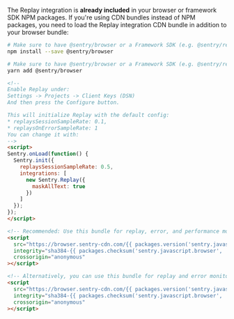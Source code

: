 The Replay integration is **already included** in your browser or framework SDK NPM packages. If you're using CDN bundles instead of NPM packages, you need to load the Replay integration CDN bundle in addition to your browser bundle:

```bash {tabTitle: npm}
# Make sure to have @sentry/browser or a Framework SDK (e.g. @sentry/react) installed
npm install --save @sentry/browser
```

```bash {tabTitle: Yarn}
# Make sure to have @sentry/browser or a Framework SDK (e.g. @sentry/react) installed
yarn add @sentry/browser
```

```html {tabTitle: Loader}
<!--
Enable Replay under:
Settings -> Projects -> Client Keys (DSN)
And then press the Configure button.

This will initialize Replay with the default config:
* replaysSessionSampleRate: 0.1,
* replaysOnErrorSampleRate: 1
You can change it with:
-->
<script>
Sentry.onLoad(function() {
  Sentry.init({
    replaysSessionSampleRate: 0.5,
    integrations: [
      new Sentry.Replay({
        maskAllText: true
      })
    ]
  });
});
</script>
```

```html {tabTitle: CDN}
<!-- Recommended: Use this bundle for replay, error, and performance monitoring -->
<script
  src="https://browser.sentry-cdn.com/{{ packages.version('sentry.javascript.browser') }}/bundle.tracing.replay.min.js"
  integrity="sha384-{{ packages.checksum('sentry.javascript.browser', 'bundle.tracing.replay.min.js', 'sha384-base64') }}"
  crossorigin="anonymous"
></script>

<!-- Alternatively, you can use this bundle for replay and error monitoring only -->
<script
  src="https://browser.sentry-cdn.com/{{ packages.version('sentry.javascript.browser') }}/bundle.replay.min.js"
  integrity="sha384-{{ packages.checksum('sentry.javascript.browser', 'bundle.replay.min.js', 'sha384-base64') }}"
  crossorigin="anonymous"
></script>
```

